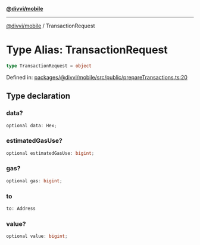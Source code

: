 [**@divvi/mobile**](../README)

---

[@divvi/mobile](../README) / TransactionRequest

# Type Alias: TransactionRequest

```ts
type TransactionRequest = object
```

Defined in: [packages/@divvi/mobile/src/public/prepareTransactions.ts:20](https://github.com/divvi-xyz/divvi-mobile/blob/main/packages/@divvi/mobile/src/public/prepareTransactions.ts#L20)

## Type declaration

### data?

```ts
optional data: Hex;
```

### estimatedGasUse?

```ts
optional estimatedGasUse: bigint;
```

### gas?

```ts
optional gas: bigint;
```

### to

```ts
to: Address
```

### value?

```ts
optional value: bigint;
```
